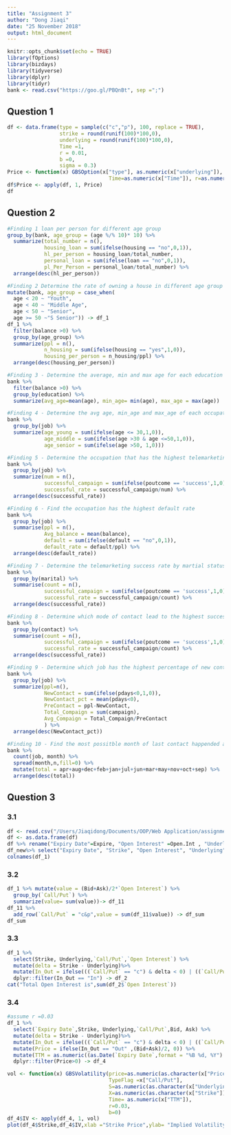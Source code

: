 ```yaml
---
title: "Assignment 3"
author: "Dong Jiaqi"
date: "25 November 2018"
output: html_document
---
```


```r
knitr::opts_chunk$set(echo = TRUE)
library(fOptions)
library(bizdays)
library(tidyverse)
library(dplyr)
library(tidyr)
bank <- read.csv("https://goo.gl/PBQnBt", sep =";")
```

## Question 1
```r
df <- data.frame(type = sample(c("c","p"), 100, replace = TRUE),
                 strike = round(runif(100)*100,0), 
                 underlying = round(runif(100)*100,0),
                 Time =1,
                 r = 0.01,
                 b =0,
                 sigma = 0.3)
Price <- function(x) GBSOption(x["type"], as.numeric(x["underlying"]), as.numeric(x["strike"]), 
                                 Time=as.numeric(x["Time"]), r=as.numeric(x["r"]), b=as.numeric(x["b"]), sigma = as.numeric(x["sigma"]))@price
df$Price <- apply(df, 1, Price)
df
```

## Question 2
```r
#Finding 1 loan per person for different age group
group_by(bank, age_group = (age %/% 10)* 10) %>%
  summarize(total_number = n(),
            housing_loan = sum(ifelse(housing == "no",0,1)),
            hl_per_person = housing_loan/total_number,
            personal_loan = sum(ifelse(loan == "no",0,1)),
            pl_Per_Person = personal_loan/total_number) %>%
  arrange(desc(hl_per_person))
```


```r
#Finding 2 Determine the rate of owning a house in different age group with people have a positive balance
mutate(bank, age_group = case_when(
  age < 20 ~ "Youth",
  age < 40 ~ "Middle Age",
  age < 50 ~ "Senior",
  age >= 50 ~"S Senior")) -> df_1
df_1 %>%
  filter(balance >0) %>%
  group_by(age_group) %>%
  summarize(ppl = n(),
            n_housing = sum(ifelse(housing == "yes",1,0)),
            housing_per_person = n_housing/ppl) %>%
  arrange(desc(housing_per_person))
```


```r
#Finding 3 - Determine the average, min and max age for each education level
bank %>%
  filter(balance >0) %>%
  group_by(education) %>%
  summarize(avg_age=mean(age), min_age= min(age), max_age = max(age))
```


```r
#Finding 4 - Determine the avg age, min_age and max_age of each occupation
bank %>%
  group_by(job) %>%
  summarize(age_young = sum(ifelse(age <= 30,1,0)),
            age_middle = sum(ifelse(age >30 & age <=50,1,0)),
            age_senior = sum(ifelse(age >50, 1,0)))
```


```r
#Finding 5 - Determine the occupation that has the highest telemarketing success rate
bank %>%
  group_by(job) %>%
  summarize(num = n(),
            successful_campaign = sum(ifelse(poutcome == 'success',1,0)),
            successful_rate = successful_campaign/num) %>%
  arrange(desc(successful_rate)) 
```


```r
#Finding 6 - Find the occupation has the highest default rate
bank %>%
  group_by(job) %>%
  summarise(ppl = n(),
            Avg_balance = mean(balance),
            default = sum(ifelse(default == "no",0,1)),
            default_rate = default/ppl) %>%
  arrange(desc(default_rate))
```


```r
#Finding 7 - Determine the telemarketing success rate by martial status
bank %>%
  group_by(marital) %>%
  summarise(count = n(),
            successful_campaign = sum(ifelse(poutcome == 'success',1,0)),
            successful_rate = successful_campaign/count) %>%
  arrange(desc(successful_rate))
```


```r
#Finding 8 - Determine which mode of contact lead to the highest success rate 
bank %>%
  group_by(contact) %>%
  summarise(count = n(),
            successful_campaign = sum(ifelse(poutcome == 'success',1,0)),
            successful_rate = successful_campaign/count) %>%
  arrange(desc(successful_rate)) 

```


```r
#Finding 9 - Determine which job has the highest percentage of new contact, and the average number compaigns attended for each occupation
bank %>%
  group_by(job) %>%
  summarize(ppl=n(),
            NewContact = sum(ifelse(pdays<0,1,0)),
            NewContact_pct = mean(pdays<0),
            PreContact = ppl-NewContact,
            Total_Compaign = sum(campaign),
            Avg_Compaign = Total_Compaign/PreContact
            ) %>%
  arrange(desc(NewContact_pct))
```


```r
#Finding 10 - Find the most possitble month of last contact happended and get the occopation with the highest number of contact
bank %>%
  count(job, month) %>%
  spread(month,n,fill=0) %>%
  mutate(total = apr+aug+dec+feb+jan+jul+jun+mar+may+nov+oct+sep) %>%
  arrange(desc(total))
```

## Question 3
### 3.1
```r

df <- read.csv("/Users/Jiaqidong/Documents/OOP/Web Application/assignment3/option_data_n.csv",sep = ",", header = TRUE)
df <- as.data.frame(df)
df %>% rename("Expiry Date"=Expire, "Open Interest" =Open.Int , "Underlying" =Stock, "Call/Put" =c.p) -> df_new
df_new%>% select("Expiry Date", "Strike", "Open Interest", "Underlying", "Call/Put", "Bid", "Ask") -> df_1
colnames(df_1)
```

### 3.2
```r
df_1 %>% mutate(value = (Bid+Ask)/2*`Open Interest`) %>%
  group_by(`Call/Put`) %>%
  summarize(value= sum(value))-> df_11
df_11 %>%
  add_row(`Call/Put` = "c&p",value = sum(df_11$value)) -> df_sum
df_sum
```

### 3.3
```r
df_1 %>% 
  select(Strike, Underlying,`Call/Put`,`Open Interest`) %>%
  mutate(delta = Strike - Underlying)%>%
  mutate(In_Out = ifelse(((`Call/Put` == "c") & delta < 0) | ((`Call/Put` == "p") & delta > 0) , "In", "Out")) %>%
  dplyr::filter(In_Out == "In") -> df_2
cat("Total Open Interest is",sum(df_2$`Open Interest`))
```

### 3.4
```r
#assume r =0.03
df_1 %>%
  select(`Expiry Date`,Strike, Underlying,`Call/Put`,Bid, Ask) %>%
  mutate(delta = Strike - Underlying)%>%
  mutate(In_Out = ifelse(((`Call/Put` == "c") & delta < 0) | ((`Call/Put` == "p") & delta > 0) , "In", "Out")) %>%
  mutate(Price = ifelse(In_Out == "Out" ,(Bid+Ask)/2, 0)) %>%
  mutate(TTM = as.numeric((as.Date(`Expiry Date`,format = "%B %d, %Y") - as.Date("2018-11-23")))/365) %>%
  dplyr::filter(Price>0) -> df_4 

vol <- function(x) GBSVolatility(price=as.numeric(as.character(x["Price"])), 
                                 TypeFlag =x["Call/Put"], 
                                 S=as.numeric(as.character(x["Underlying"])), 
                                 X=as.numeric(as.character(x["Strike"])), 
                                 Time= as.numeric(x["TTM"]), 
                                 r=0.03, 
                                 b=0)
df_4$IV <- apply(df_4, 1, vol)
plot(df_4$Strike,df_4$IV,xlab ="Strike Price",ylab= "Implied Volatility", main = "Implied Volatility")
```


